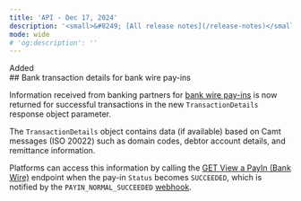 ```yaml
---
title: 'API - Dec 17, 2024'  
description: '<small>&#8249; [All release notes](/release-notes)</small>'  
mode: wide  
# 'og:description': ''
---
```

<div class="release-notes-page">

<div class="pill pill-green">Added</div>
## Bank transaction details for bank wire pay-ins 

Information received from banking partners for [bank wire pay-ins](/guides/payment-methods/banking/bank-wire) is now returned for successful transactions in the new `TransactionDetails` response object parameter.

The `TransactionDetails` object contains data (if available) based on Camt messages (ISO 20022) such as domain codes, debtor account details, and remittance information.

Platforms can access this information by calling the [GET View a PayIn (Bank Wire)](/api-reference/bank-wire-payins/view-payin-bank-wire) endpoint when the pay-in `Status` becomes `SUCCEEDED`, which is notified by the `PAYIN_NORMAL_SUCCEEDED` [webhook](/webhooks).


</div>